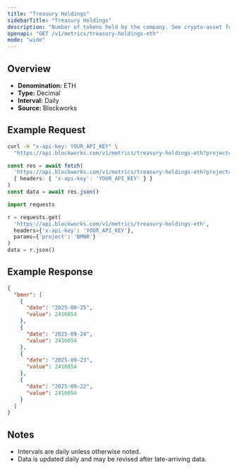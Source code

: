```yaml
---
title: "Treasury Holdings"
sidebarTitle: "Treasury Holdings"
description: "Number of tokens held by the company. See crypto-asset for asset indicator"
openapi: "GET /v1/metrics/treasury-holdings-eth"
mode: "wide"
---
```


## Overview

- **Denomination:** ETH
- **Type:** Decimal
- **Interval:** Daily
- **Source:** Blockworks

## Example Request

<CodeGroup>

```bash cURL
curl -H "x-api-key: YOUR_API_KEY" \
  "https://api.blockworks.com/v1/metrics/treasury-holdings-eth?project=BMNR"
```

```typescript TypeScript
const res = await fetch(
  'https://api.blockworks.com/v1/metrics/treasury-holdings-eth?project=BMNR',
  { headers: { 'x-api-key': 'YOUR_API_KEY' } }
)
const data = await res.json()
```

```python Python
import requests

r = requests.get(
  'https://api.blockworks.com/v1/metrics/treasury-holdings-eth',
  headers={'x-api-key': 'YOUR_API_KEY'},
  params={'project': 'BMNR'}
)
data = r.json()
```

</CodeGroup>

## Example Response

```json
{
  "bmnr": [
    {
      "date": "2025-09-25",
      "value": 2416054
    },
    {
      "date": "2025-09-24",
      "value": 2416054
    },
    {
      "date": "2025-09-23",
      "value": 2416054
    },
    {
      "date": "2025-09-22",
      "value": 2416054
    }
  ]
}
```

## Notes
- Intervals are daily unless otherwise noted.
- Data is updated daily and may be revised after late-arriving data.